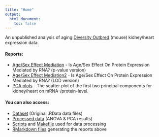 ```yaml
---
title: "Home"
output:
  html_document:
    toc: false
---
```


An unpublished analysis of aging [Diversity Outbred](https://www.jax.org/strain/009376) (mouse) kidney/heart expression data.

#### Reports:

* [Age/Sex Effect Mediation](new-med-plots.html) - Is Age/Sex Effect On Protein Expression Mediated by RNA? (p-value version)
* [Age/Sex Effect Mediation2](old-med-plots.html) - Is Age/Sex Effect On Protein Expression Mediated by RNA? (LOD version)
* [PCA plots](pca.html) - The scatter plot of the first two principal components for kidney/heart on mRNA-/protein-level.

#### You can also access:

* [Dataset](https://github.com/simecek/TheAgingProteome/tree/master/data) (Original .RData data files)
* [Processed data](https://github.com/simecek/TheAgingProteome/tree/master/output) (ANOVA & PCA results)
* [Scripts](https://github.com/simecek/TheAgingProteome/tree/master/code) and [Makefile](https://github.com/simecek/TheAgingProteome/blob/master/Makefile) used for data processing
* [RMarkdown files](https://github.com/simecek/TheAgingProteome/tree/master/analysis) generating the reports above 